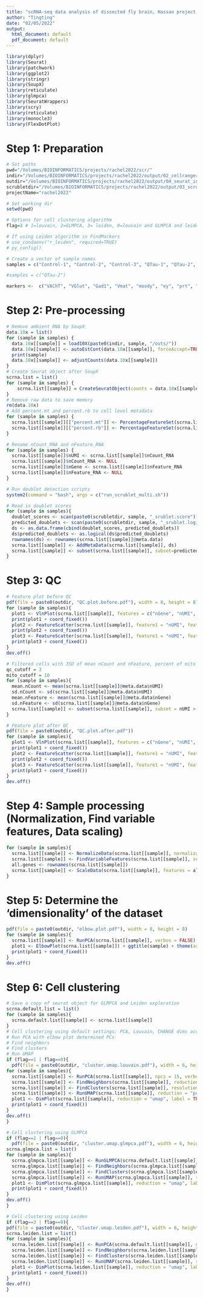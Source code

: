 ```yaml
---
title: "scRNA-seq data analysis of dissected fly brain, Hassan project, 2022"
author: "Tingting"
date: "02/05/2022"
output:
  html_document: default
  pdf_document: default
---
```


```r
library(dplyr)
library(Seurat)
library(patchwork)
library(ggplot2)
library(stringr)
library(SoupX)
library(reticulate)
library(glmpca)
library(SeuratWrappers)
library(scry)
library(reticulate)
library(monocle3)
library(FlexDotPlot)
```

# Step 1: Preparation
```r
# Set paths
pwd="/Volumes/BIOINFORMATICS/projects/rachel2022/scr/"
indir="/Volumes/BIOINFORMATICS/projects/rachel2022/output/02_cellranger_count_expectedCells/"
outdir="/Volumes/BIOINFORMATICS/projects/rachel2022/output/04_seurat_individual/"
scrubletdir="/Volumes/BIOINFORMATICS/projects/rachel2022/output/03_scrublet/"
projectName="rachel2022"

# Set working dir
setwd(pwd)

# Options for cell clustering algorithm
flag=3 # 1=louvain, 2=GLMPCA, 3= leiden, 0=louvain and GLMPCA and leiden 

# If using Leiden algorithm in FindMarkers
# use_condaenv("r_leiden", required=TRUE)
# py_config()

# Create a vector of sample names
samples = c("Control-1", "Control-2", "Control-3", "QTau-1", "QTau-2", "QTau-3", "QASyn-1", "QASyn-2", "QASyn-3", "P251L-1", "CTRL-2", "Tau-KO-1", "P251L-2", "w3")

#samples = c("QTau-2")

markers <-  c("VAChT", "VGlut", "Gad1", "Vmat", "moody", "ey", "prt", "sNPF", "trio", "hth", "bsh", "Eaat1", "Lim3", "svp", "Vsx1", "eya", "Lim1", "ato", "acj6", "Crz", "SerT", "Tdc2", "ple", "alrm", "wrapper", "Hml", "otp", "Oaz", "C15", "tnc", "kn", "CG14687", "Poxn", "Dh31", "grn", "HLH3B", "Dr", "Sox21b", "CNMa", "cry", "Clk", "lncRNA:CR45566", "Pdfr", "gl", "Pdf", "CG17777", "CG18599", "tim", "vri", "Dh44", "Nplp1", "CG2016", "CG33777", "CG5910", "otk2", "lncRNA:CR43856", "Sulf1", "ort", "Pka-C3", "Tk", "Hmx", "AstA", "CG10257", "Vsx2", "CG14989", "Ets65A", "hbn", "CG13698", "Dll", "sosie", "Mmp2", "tup", "Eip63F-1", "msi", "CG10804", "CG343", "bru3", "dati", "mbl", "lncRNA:CR44024", "CG9650", "CG4577", "ap", "scro", "CG14757", "DIP-theta", "beat-Ia", "side-IV", "CG42750", "Drgx", "CNMaR", "Sox102F", "SoxN", "CG14340", "cv-c")
```

# Step 2: Pre-processing
```r
# Remove ambient RNA by SoupX
data.10x = list()
for (sample in samples) {
  data.10x[[sample]] = load10X(paste0(indir, sample, "/outs/"))
  data.10x[[sample]] <- autoEstCont(data.10x[[sample]], forceAccept=TRUE) #
  print(sample)
  data.10x[[sample]] <- adjustCounts(data.10x[[sample]])
}
# Create Seurat object after SoupX
scrna.list = list()
for (sample in samples) {
    scrna.list[[sample]] = CreateSeuratObject(counts = data.10x[[sample]], min.cells=3, project=sample)
}
# Remove raw data to save memory
rm(data.10x)
# Add percent.mt and percent.rb to cell level metadata
for (sample in samples) {
  scrna.list[[sample]][["percent.mt"]] <- PercentageFeatureSet(scrna.list[[sample]], pattern = "^mt:") 
  scrna.list[[sample]][["percent.rb"]] <- PercentageFeatureSet(scrna.list[[sample]], pattern = "^Rp[LS]")
}

# Rename nCount_RNA and nFeature_RNA
for (sample in samples) {
  scrna.list[[sample]]$nUMI <- scrna.list[[sample]]$nCount_RNA
  scrna.list[[sample]]$nCount_RNA <- NULL
  scrna.list[[sample]]$nGene <- scrna.list[[sample]]$nFeature_RNA
  scrna.list[[sample]]$nFeature_RNA <- NULL
}
```

```r
# Run doublet detection scripts
system2(command = "bash", args = c("run_scrublet_multi.sh"))
```

```r
# Read in doublet scores
for (sample in samples){
  doublet_scores <- scan(paste0(scrubletdir, sample, "_srublet.score"))
  predicted_doublets <- scan(paste0(scrubletdir, sample, "_srublet.logic"))   
  ds <- as.data.frame(cbind(doublet_scores, predicted_doublets))
  ds$predicted_doublets <- as.logical(ds$predicted_doublets)
  rownames(ds) <- rownames(scrna.list[[sample]]@meta.data) 
  scrna.list[[sample]] <- AddMetaData(scrna.list[[sample]], ds)
  scrna.list[[sample]] <- subset(scrna.list[[sample]], subset=predicted_doublets == FALSE)
}
```

# Step 3: QC
```r
# Feature plot before QC
pdf(file = paste0(outdir, "QC.plot.before.pdf"), width = 8, height = 8)
for (sample in samples){
  plot1 <- VlnPlot(scrna.list[[sample]], features = c("nGene", "nUMI", "percent.mt", "percent.rb"), ncol = 4, pt.size = 0.1) & theme(plot.title = element_text(size=10)) + theme(aspect.ratio=40/10)
  print(plot1 + coord_fixed())
  plot2 <- FeatureScatter(scrna.list[[sample]], feature1 = "nUMI", feature2 = "percent.mt") + theme(aspect.ratio=10/10)
  print(plot2 + coord_fixed())
  plot3 <- FeatureScatter(scrna.list[[sample]], feature1 = "nUMI", feature2 = "nGene") + theme(aspect.ratio=10/10)
  print(plot3 + coord_fixed())
}
dev.off()
```

```r
# Filtered cells with 3SD of mean nCount and nFeature, percent of mito
qc_cutoff = 3
mito_cutoff = 10
for (sample in samples){
  mean.nCount <- mean(scrna.list[[sample]]@meta.data$nUMI)
  sd.nCount <- sd(scrna.list[[sample]]@meta.data$nUMI)
  mean.nFeature <- mean(scrna.list[[sample]]@meta.data$nGene)
  sd.nFeature <- sd(scrna.list[[sample]]@meta.data$nGene)
  scrna.list[[sample]] <- subset(scrna.list[[sample]], subset = nUMI > mean.nCount - qc_cutoff*sd.nCount & nUMI < mean.nCount + qc_cutoff*sd.nCount & nGene > mean.nFeature - qc_cutoff*sd.nFeature & nGene < mean.nFeature + qc_cutoff*sd.nFeature & percent.mt < mito_cutoff)
}
```

```r
# Feature plot after QC
pdf(file = paste0(outdir, "QC.plot.after.pdf"))
for (sample in samples){
  plot1 <- VlnPlot(scrna.list[[sample]], features = c("nGene", "nUMI", "percent.mt", "percent.rb"), ncol = 4, pt.size = 0.1) & theme(plot.title = element_text(size=10)) + theme(aspect.ratio=40/10)
  print(plot1 + coord_fixed())
  plot2 <- FeatureScatter(scrna.list[[sample]], feature1 = "nUMI", feature2 = "percent.mt") + theme(aspect.ratio=10/10)
  print(plot2 + coord_fixed())
  plot3 <- FeatureScatter(scrna.list[[sample]], feature1 = "nUMI", feature2 = "nGene") + theme(aspect.ratio=10/10)
  print(plot3 + coord_fixed())
}
dev.off()
```

# Step 4: Sample processing (Normalization, Find variable features, Data scaling)
```r
for (sample in samples){
  scrna.list[[sample]] <- NormalizeData(scrna.list[[sample]], normalization.method = "LogNormalize", scale.factor = 10000)
  scrna.list[[sample]] <- FindVariableFeatures(scrna.list[[sample]], selection.method = "vst", nfeatures = 2000)
  all.genes <- rownames(scrna.list[[sample]])
  scrna.list[[sample]] <- ScaleData(scrna.list[[sample]], features = all.genes, verbose = FALSE)
}
```

# Step 5: Determine the ‘dimensionality’ of the dataset
```r
pdf(file = paste0(outdir, "elbow.plot.pdf"), width = 8, height = 8)
for (sample in samples){
  scrna.list[[sample]] <- RunPCA(scrna.list[[sample]], verbos = FALSE)
  plot1 <- ElbowPlot(scrna.list[[sample]]) + ggtitle(sample) + theme(aspect.ratio=5/10) + theme(plot.margin = unit(c(3, 3, 3, 3), "cm"))
  print(plot1 + coord_fixed())
}
dev.off()
```

# Step 6: Cell clustering
```r
# Save a copy of seurat object for GLMPCA and Leiden exploration
scrna.default.list = list()
for (sample in samples){
  scrna.default.list[[sample]] <- scrna.list[[sample]]
}
# Cell clustering using default settings: PCA, Louvain, CHANGE dims according to elbow plot !!!
# Run PCA with elbow plot determined PCs
# Find neighbors
# Find clusters
# Run UMAP
if (flag==1 | flag==0){
  pdf(file = paste0(outdir, "cluster.umap.louvain.pdf"), width = 6, height = 6)
for (sample in samples){
  scrna.list[[sample]] <- RunPCA(scrna.list[[sample]], npcs = 15, verbose = FALSE) 
  scrna.list[[sample]] <- FindNeighbors(scrna.list[[sample]], reduction = "pca", dims = 1:15) # picked 15
  scrna.list[[sample]] <- FindClusters(scrna.list[[sample]], resolution = 0.5)
  scrna.list[[sample]] <- RunUMAP(scrna.list[[sample]], reduction = "pca", dims = 1:15) 
  plot1 <- DimPlot(scrna.list[[sample]], reduction = "umap", label = TRUE, pt.size = 1) + ggtitle(sample)
  print(plot1 + coord_fixed())
}
dev.off()
}

# Cell clustering using GLMPCA
if (flag==2 | flag==0){
  pdf(file = paste0(outdir, "cluster.umap.glmpca.pdf"), width = 6, height = 6)
scrna.glmpca.list = list()
for (sample in samples){
  scrna.glmpca.list[[sample]] <- RunGLMPCA(scrna.default.list[[sample]], L = 15)
  scrna.glmpca.list[[sample]] <- FindNeighbors(scrna.glmpca.list[[sample]], reduction = "glmpca", dims = 1:15)
  scrna.glmpca.list[[sample]] <- FindClusters(scrna.glmpca.list[[sample]], resolution = 0.5)
  scrna.glmpca.list[[sample]] <- RunUMAP(scrna.glmpca.list[[sample]], reduction = "glmpca", dims = 1:15)
  plot1 <- DimPlot(scrna.glmpca.list[[sample]], reduction = "umap", label = TRUE, pt.size = 1) + ggtitle(sample)
  print(plot1 + coord_fixed())
}
dev.off()
}

# Cell clustering using Leiden
if (flag==3 | flag==0){
pdf(file = paste0(outdir, "cluster.umap.leiden.pdf"), width = 6, height = 6)
scrna.leiden.list = list()
for (sample in samples){
  scrna.leiden.list[[sample]] <- RunPCA(scrna.default.list[[sample]], npcs = 15, verbose = FALSE) 
  scrna.leiden.list[[sample]] <- FindNeighbors(scrna.leiden.list[[sample]], reduction = "pca", dims = 1:15) # picked 10
  scrna.leiden.list[[sample]] <- FindClusters(scrna.leiden.list[[sample]], resolution = 0.5, algorithm = 4)
  scrna.leiden.list[[sample]] <- RunUMAP(scrna.leiden.list[[sample]], reduction = "pca", dims = 1:15)
  plot1 <- DimPlot(scrna.leiden.list[[sample]], reduction = "umap", label = TRUE, pt.size = 1) + ggtitle(sample)
  print(plot1 + coord_fixed())
}
dev.off()  
}
```
